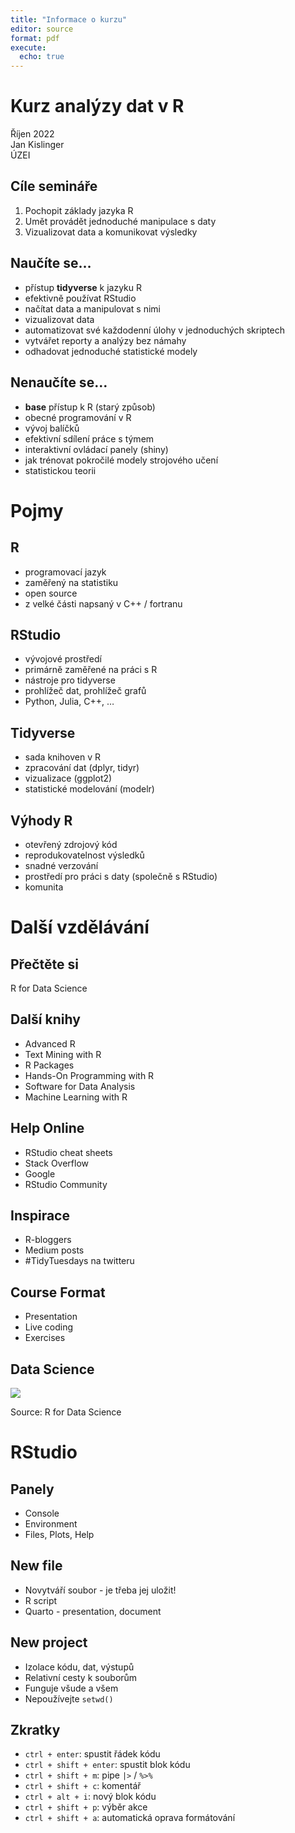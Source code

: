 ```yaml
---
title: "Informace o kurzu"
editor: source
format: pdf
execute:
  echo: true
---
```


# Kurz analýzy dat v R

Říjen 2022 \
Jan Kislinger \
ÚZEI

## Cíle semináře

1. Pochopit základy jazyka R
2. Umět provádět jednoduché manipulace s daty
3. Vizualizovat data a komunikovat výsledky


## Naučíte se...

- přístup **tidyverse** k jazyku R
- efektivně používat RStudio
- načítat data a manipulovat s nimi
- vizualizovat data
- automatizovat své každodenní úlohy v jednoduchých skriptech
- vytvářet reporty a analýzy bez námahy
- odhadovat jednoduché statistické modely


## Nenaučíte se...

- **base** přístup k R (starý způsob)
- obecné programování v R
- vývoj balíčků
- efektivní sdílení práce s týmem
- interaktivní ovládací panely (shiny)
- jak trénovat pokročilé modely strojového učení
- statistickou teorii


# Pojmy

## R

- programovací jazyk
- zaměřený na statistiku
- open source
- z velké části napsaný v C++ / fortranu

## RStudio

- vývojové prostředí
- primárně zaměřené na práci s R
- nástroje pro tidyverse
- prohlížeč dat, prohlížeč grafů
- Python, Julia, C++, ...

## Tidyverse

- sada knihoven v R
- zpracování dat (dplyr, tidyr)
- vizualizace (ggplot2)
- statistické modelování (modelr)

## Výhody R

- otevřený zdrojový kód
- reprodukovatelnost výsledků
- snadné verzování
- prostředí pro práci s daty (společně s RStudio)
- komunita


# Další vzdělávání

## Přečtěte si

R for Data Science

<!-- ![](https://d33wubrfki0l68.cloudfront.net/b88ef926a004b0fce72b2526b0b5c4413666a4cb/24a30/cover.png){fig-align="center"} -->

## Další knihy

- Advanced R
- Text Mining with R
- R Packages
- Hands-On Programming with R
- Software for Data Analysis
- Machine Learning with R

## Help Online

- RStudio cheat sheets
- Stack Overflow
- Google
- RStudio Community


## Inspirace

- R-bloggers
- Medium posts
- #TidyTuesdays na twitteru


## Course Format

- Presentation
- Live coding
- Exercises


## Data Science

![](images/transform-visualize-model-loop.png){fig-align="center"}

Source: R for Data Science


# RStudio

## Panely

- Console
- Environment
- Files, Plots, Help

## New file

- Novytváří soubor - je třeba jej uložit!
- R script
- Quarto - presentation, document


## New project

- Izolace kódu, dat, výstupů
- Relativní cesty k souborům
- Funguje všude a všem
- Nepoužívejte `setwd()`


## Zkratky

- `ctrl + enter`: spustit řádek kódu
- `ctrl + shift + enter`: spustit blok kódu
- `ctrl + shift + m`: pipe `|>` / `%>%`
- `ctrl + shift + c`: komentář
- `ctrl + alt + i`: nový blok kódu
- `ctrl + shift + p`: výběr akce
- `ctrl + shift + a`: automatická oprava formátování

